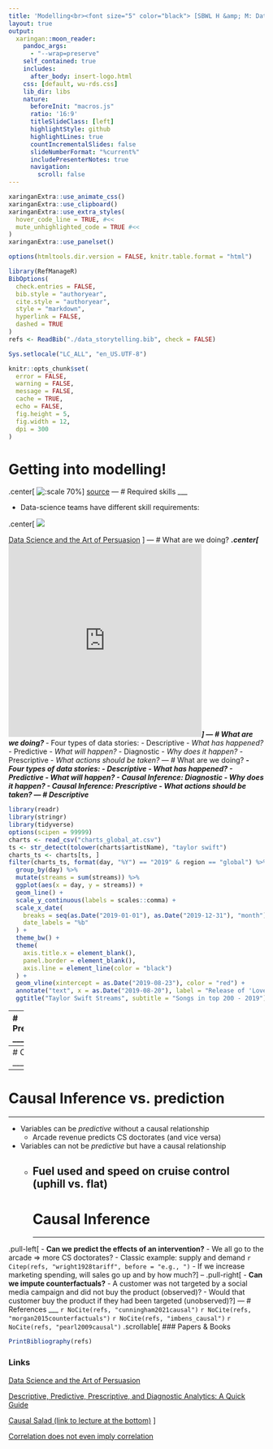 ```yaml
---
title: 'Modelling<br><font size="5" color="black"> [SBWL H &amp; M: Data-based Storytelling](https://danielw2904.github.io/data-based-storytelling/)</font>'
layout: true
output:
  xaringan::moon_reader:
    pandoc_args: 
      - "--wrap=preserve"
    self_contained: true
    includes:
      after_body: insert-logo.html
    css: [default, wu-rds.css]
    lib_dir: libs
    nature:
      beforeInit: "macros.js"
      ratio: '16:9'
      titleSlideClass: [left]
      highlightStyle: github
      highlightLines: true
      countIncrementalSlides: false
      slideNumberFormat: "%current%"
      includePresenterNotes: true
      navigation:
        scroll: false
---
```


```r
xaringanExtra::use_animate_css()
xaringanExtra::use_clipboard()
xaringanExtra::use_extra_styles(
  hover_code_line = TRUE, #<<
  mute_unhighlighted_code = TRUE #<<
)
xaringanExtra::use_panelset()
```

```r
options(htmltools.dir.version = FALSE, knitr.table.format = "html")
```

```r
library(RefManageR)
BibOptions(
  check.entries = FALSE,
  bib.style = "authoryear",
  cite.style = "authoryear",
  style = "markdown",
  hyperlink = FALSE,
  dashed = TRUE
)
refs <- ReadBib("./data_storytelling.bib", check = FALSE)
```

```r
Sys.setlocale("LC_ALL", "en_US.UTF-8")
```

```r
knitr::opts_chunk$set(
  error = FALSE,
  warning = FALSE,
  message = FALSE,
  cache = TRUE,
  echo = FALSE,
  fig.height = 5,
  fig.width = 12,
  dpi = 300
)
```

# Getting into modelling!
.center[
![:scale 70%](Graphics/ModelsCatwalk.jpg)
]
[source](https://commons.wikimedia.org/wiki/File:ModelsCatwalk.jpg#/media/Archivo:ModelsCatwalk.jpg)
---
# Required skills
___

- Data-science teams have different skill requirements:

.center[
![](Graphics/talents.png)

[Data Science and the Art of Persuasion](https://hbr.org/2019/01/data-science-and-the-art-of-persuasion)
]
---
# What are we doing?
___
.center[
<iframe src="https://giphy.com/embed/Z45gyFc4vcgzgS9wkw" width="380" height="380" frameBorder="0" class="giphy-embed" allowFullScreen></iframe><p><a href="https://giphy.com/gifs/parksandrec-season-4-parks-and-recreation-rec-Z45gyFc4vcgzgS9wkw">via GIPHY</a></p>]
---
# What are we doing?
___
- Four types of data stories:
  - Descriptive - *What has happened?*
  - Predictive - *What will happen?*
  - Diagnostic - *Why does it happen?*
  - Prescriptive - *What actions should be taken?*
---
# What are we doing?
___
- Four types of data stories:
  - Descriptive - *What has happened?*
  - Predictive - *What will happen?*
  - **Causal Inference:** Diagnostic - *Why does it happen?* 
  - **Causal Inference:** Prescriptive - *What actions should be taken?*
---
# Descriptive
___

```r
library(readr)
library(stringr)
library(tidyverse)
options(scipen = 99999)
charts <- read_csv("charts_global_at.csv")
ts <- str_detect(tolower(charts$artistName), "taylor swift")
charts_ts <- charts[ts, ]
filter(charts_ts, format(day, "%Y") == "2019" & region == "global") %>%
  group_by(day) %>%
  mutate(streams = sum(streams)) %>%
  ggplot(aes(x = day, y = streams)) +
  geom_line() +
  scale_y_continuous(labels = scales::comma) +
  scale_x_date(
    breaks = seq(as.Date("2019-01-01"), as.Date("2019-12-31"), "month"),
    date_labels = "%b"
  ) +
  theme_bw() +
  theme(
    axis.title.x = element_blank(),
    panel.border = element_blank(),
    axis.line = element_line(color = "black")
  ) +
  geom_vline(xintercept = as.Date("2019-08-23"), color = "red") +
  annotate("text", x = as.Date("2019-08-20"), label = "Release of 'Lover'", y = 40000000, colour = "red", angle = 90) +
  ggtitle("Taylor Swift Streams", subtitle = "Songs in top 200 - 2019")
```

---
# Predictive
___

```r
library(zoo)
library(prophet)
total_streams <- charts %>%
  filter(region == "global") %>%
  group_by(day) %>%
  summarize(y = sum(streams)) %>%
  rename(ds = day)

mod <- prophet(total_streams,
  holidays = data.frame(
    holiday = "christmas",
    ds = c(as.Date("2019-12-25"), as.Date("2020-12-25"), as.Date("2021-12-25")),
    lower_window = -1, upper_window = 0
  ),
  daily.seasonality = FALSE
)
future <- make_future_dataframe(mod, periods = 365)
forecast <- predict(mod, future)
plot(mod, forecast) +
  scale_y_continuous(labels = scales::comma) +
  theme_bw() +
  theme(
    axis.title.x = element_blank(),
    panel.border = element_blank(),
    axis.line = element_line(color = "black")
  ) +
  labs(y = "Streams", title = "Prediction of total global streams of top 200", subtitle = "Observed: 2019-2020, forecast: 2021")
```
---
# Causal?
___
![](Graphics/corr_cause.svg)
---
# Causal Inference vs. prediction
___
- Variables can be *predictive* without a causal relationship
    - Arcade revenue predicts CS doctorates (and vice versa)
- Variables can not be *predictive* but have a causal relationship
    - Fuel used and speed on cruise control (uphill vs. flat)
---
# Causal Inference
___

.pull-left[
- **Can we predict the effects of an intervention?**
    - We all go to the arcade $\Rightarrow$ more CS doctorates?
    - Classic example: supply and demand `r Citep(refs, "wright1928tariff", before = "e.g., ")`
    - If we increase marketing spending, will sales go up and by how much?]
--
.pull-right[
- **Can we impute counterfactuals?**
    - A customer was not targeted by a social media campaign and did not buy the product (observed)?
    - Would that customer buy the product if they had been targeted (unobserved)?
]
---
# References
___
`r NoCite(refs, "cunningham2021causal")`
`r NoCite(refs, "morgan2015counterfactuals")`
`r NoCite(refs, "imbens_causal")`
`r NoCite(refs, "pearl2009causal")`
.scrollable[
### Papers & Books

```r
PrintBibliography(refs)
```

### Links

[Data Science and the Art of Persuasion](https://hbr.org/2019/01/data-science-and-the-art-of-persuasion)

[Descriptive, Predictive, Prescriptive, and Diagnostic Analytics: A Quick Guide](https://www.sigmacomputing.com/blog/descriptive-predictive-prescriptive-and-diagnostic-analytics-a-quick-guide/)

[Causal Salad (link to lecture at the bottom)](https://github.com/rmcelreath/causal_salad_2021)
]

[Correlation does not even imply correlation](https://statmodeling.stat.columbia.edu/2014/08/04/correlation-even-imply-correlation/)
